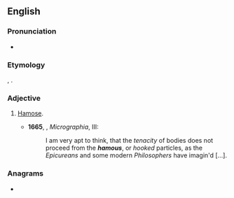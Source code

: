 ==English==

===Pronunciation===
* {{rhymes|eɪməs|lang=en}}

===Etymology===
{{etyl|la|en}} {{m|la|hamus||hook}}, {{suffix|en||ous}}.

===Adjective===
{{en-adj}}

# {{lb|en|obsolete}} [[hamose|Hamose]].
#*'''1665''', {{w|Robert Hooke}}, ''Micrographia'', III:
#*:I am very apt to think, that the ''tenacity'' of bodies does not proceed from the '''''hamous''''', or ''hooked'' particles, as the ''Epicureans'' and some modern ''Philosophers'' have imagin'd […].

===Anagrams===
* {{anagrams|en|mohuas}}